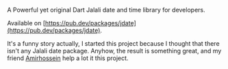 A Powerful yet original Dart Jalali date and time library for developers.



Available on [https://pub.dev/packages/jdate](https://pub.dev/packages/jdate).



It's a funny story actually, I started this project because I thought that there isn't any Jalali date package. Anyhow, the result is something great, and my friend [Amirhossein](http://samadipour.github.io/) help a lot it this project.



